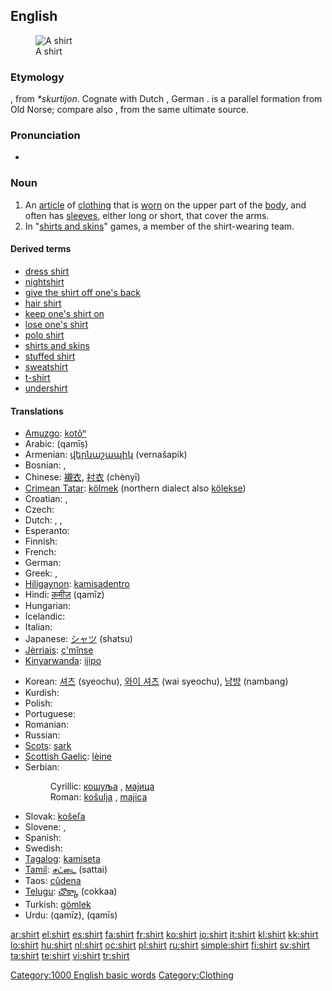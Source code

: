 {{wikipedia}}
==English==
[[Image:Shirt.jpg|thumb|A shirt]]

===Etymology===
{{etyl|ang}} {{term|scyrte|lang=ang}}, from {{etyl|gem}} ''*skurtijon''.  Cognate with Dutch {{term|schort|lang=nl}}, German {{term|Schürze||apron|lang=de}}.  {{term|skirt|Skirt|lang=en}} is a parallel formation from Old Norse; compare also {{term|short|lang=en}}, from the same ultimate source.

===Pronunciation===
* {{audio|en-us-shirt.ogg|Audio (US)}}
*: {{rhymes|ɜː(r)t}}

===Noun===
{{en-noun}}

# An [[article]] of [[clothing]] that is [[wear|worn]] on the upper part of the [[body]], and often has [[sleeve]]s, either long or short, that cover the arms.
# In "[[shirts and skins]]" games, a member of the shirt-wearing team.

====Derived terms====
* [[dress shirt]]
* [[nightshirt]]
* [[give the shirt off one's back]]
* [[hair shirt]]
* [[keep one's shirt on]]
* [[lose one's shirt]]
* [[polo shirt]]
* [[shirts and skins]]
* [[stuffed shirt]]
* [[sweatshirt]]
* [[t-shirt]]
* [[undershirt]]

====Translations====
{{trans-top|article of clothing}}
* [[Amuzgo]]: [[kotôⁿ]]
* Arabic: {{Arab|[[قميص]]}} (qamīṣ) {{m}}
* Armenian: [[վերնաշապիկ]] (vernašapik)
* Bosnian: {{t-|bs|košulja|f}}, {{t-|bs|majica|f}}
* Chinese: [[襯衣]], [[衬衣]] (chènyī)
* [[Crimean Tatar]]: [[kölmek]] (northern dialect also [[kölekse]])
* Croatian: {{t-|hr|košulja|f}}, {{t+|hr|majica|f}}
* Czech: {{t-|cs|košile|f}}
* Dutch: {{t+|nl|hemd|n}}, {{t+|nl|overhemd|n}}, {{t+|nl|shirt}}
* Esperanto: {{t-|eo|ĉemizo|xs=Esperanto}}
* Finnish: {{t+|fi|paita}}
* French: {{t+|fr|chemise|f}}
* German: {{t+|de|Hemd|n}}
* Greek: {{t+|el|πουκάμισο|n|tr=poukámiso|sc=Grek}}, {{t+|el|υποκάμισο|n|tr=ypokámiso|sc=Grek}}
* [[Hiligaynon]]: [[kamisadentro]]
* Hindi: [[क़मीज़]] (qamīz) {{f}}
* Hungarian: {{t+|hu|ing}}
* Icelandic: {{t+|is|skyrta|f}}
* Italian: {{t+|it|camicia|f}}
* Japanese: [[シャツ]] (shatsu)
* [[Jèrriais]]: [[c'mînse]] {{f}}
* [[Kinyarwanda]]: [[ijipo]]
{{trans-mid}}
* Korean: [[셔츠]] (syeochu), [[와이 셔츠]] (wai syeochu), [[남방]] (nambang)
* Kurdish: {{KUchar|[[کراس]]}}
* Polish: {{t+|pl|koszula|f}}
* Portuguese: {{t+|pt|camisa|f}}
* Romanian: {{t-|ro|cămaşă|f}}
* Russian: {{t+|ru|рубашка|f|tr=rubáška|sc=Cyrl}}
* [[Scots]]: [[sark]]
* [[Scottish Gaelic]]: [[lèine]] {{f}}
* Serbian:
*: Cyrillic: [[кошуља#Serbian|кошуља]] {{f}}, [[мајица#Serbian|мајица]] {{f}}
*: Roman: [[košulja#Serbian|košulja]] {{f}}, [[majica#Serbian|majica]] {{f}}
* Slovak: [[košeľa]] {{f}}
* Slovene: {{t+|sl|srajca|f}}, {{t-|sl|majica|f}}
* Spanish: {{t+|es|camisa|f}}
* Swedish: {{t+|sv|skjorta|c}}
* [[Tagalog]]: [[kamiseta]]
* [[Tamil]]: [[சட்டை]] (sattai)
* Taos: [[cûdena]]
* [[Telugu]]: [[చొక్కా]] (cokkaa)
* Turkish: [[gömlek]]
* Urdu: {{ur-Arab|[[قمیض]]}} (qamīz), {{ur-Arab|[[قمیص]]}} (qamīs)
{{trans-bottom}}

[[Category:1000 English basic words]]
[[Category:Clothing]]

[[ar:shirt]]
[[el:shirt]]
[[es:shirt]]
[[fa:shirt]]
[[fr:shirt]]
[[ko:shirt]]
[[io:shirt]]
[[it:shirt]]
[[kl:shirt]]
[[kk:shirt]]
[[lo:shirt]]
[[hu:shirt]]
[[nl:shirt]]
[[oc:shirt]]
[[pl:shirt]]
[[ru:shirt]]
[[simple:shirt]]
[[fi:shirt]]
[[sv:shirt]]
[[ta:shirt]]
[[te:shirt]]
[[vi:shirt]]
[[tr:shirt]]